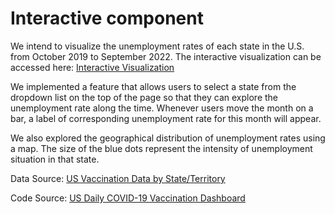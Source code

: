 # Interactive component


We intend to visualize the unemployment rates of each state in the U.S. from October 2019 to September 2022. The interactive visualization can be accessed here: [Interactive Visualization](https://vizhub.com/niuyizhan/17715675a3944405becc4ee6064c6e60)

We implemented a feature that allows users to select a state from the dropdown list on the top of the page so that they can explore the unemployment rate along the time. Whenever users move the month on a bar, a label of corresponding unemployment rate for this month will appear.  

We also explored the geographical distribution of unemployment rates using a map. The size of the blue dots represent the intensity of unemployment situation in that state.

Data Source: [US Vaccination Data by State/Territory](https://gist.github.com/PeterVanNostrand/d449b0a3e5914278dfa79ba60e48df5d)

Code Source: [US Daily COVID-19 Vaccination Dashboard](https://vizhub.com/PeterVanNostrand/a6e4f6c032e04cd5b529c7782f947210)
